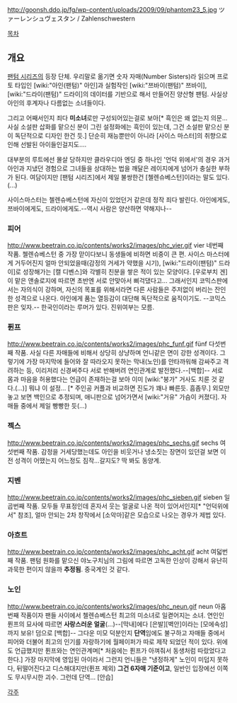 http://goonsh.ddo.jp/fg/wp-content/uploads/2009/09/phantom23_5.jpg
ツァーレンシュヴェスタン / Zahlenschwestern

[[목차]]
== 개요 ==
[[팬텀 시리즈]]의 등장 단체. 우리말로 옮기면 숫자 자매(Number Sisters)라 읽으며 프로토 타입인 [wiki:"아인(팬텀)" 아인]과 실험작인 [wiki:"쯔바이(팬텀)" 쯔바이], [wiki:"드라이(팬텀)" 드라이]의 데이터를 기반으로 해서 만들어진 양산형 팬텀. 사실상 아인의 후계자나 다름없는 소녀들이다. 

그리고 어째서인지 죄다 '''미소녀'''로만 구성되어있는걸로 보아[* 흑인은 왜 없는지 의문...사실 소설판 삽화를 맡으신 분이 그린 설정화에는 흑인이 있는데, 그건 소설판 맡으신 분이 독단적으로 디자인 한건 듯.] 단순히 재능뿐만이 아니라 [사이스 마스터]의 취향으로 인해 선발된 아이들인걸지도….

대부분의 루트에선 몰살 당하지만 클라우디아 엔딩 중 하나인 '언덕 위에서'의 경우 과거 아인과 지냈던 경험으로 그녀들을 상대하는 법을 깨달은 레이지에게 넘어가 충실한 부하가 된다. 여담이지만 [팬텀 시리즈]에서 제일 불쌍한건 [첼렌슈베스턴]이라는 말도 있다.(...)

사이스마스터는 첼렌슈베스턴에 자신이 있었던거 같은데 정작 죄다 발린다. 아인에게도, 쯔바이에게도, 드라이에게도.--역시 사람은 양산하면 약해지나--

=== 피어 ===
http://www.beetrain.co.jp/contents/works2/images/phc_vier.gif
vier
네번째 작품. 첼렌슈베스턴 중 가장 맏이다보니 동생들에 비하면 비중이 큰 편. 사이스 마스터에게 거두어진지 얼마 안되었을때(감정의 거세가 약했을 시기), [wiki:"드라이(팬텀)" 드라이]로 성장해가는 [캘 디벤스]와 각별히 친분을 쌓은 적이 있는 모양이다. [우로부치 겐]이 맡은 앤솔로지에 따르면 초반엔 서로 안맞아서 삐걱댔다고... 그래서인지 코믹스판에서는 자의식이 강하며, 자신의 목표를 위해서라면 다른 사람들은 주저없이 버리는 잔인한 성격으로 나온다. 아인에게 품는 열등감이 대단해 독단적으로 움직이기도. --코믹스판은 잊자.-- 한국인이라는 루머가 있다. 진위여부는 모름.

=== 퓐프 ===
http://www.beetrain.co.jp/contents/works2/images/phc_funf.gif
fünf
다섯번째 작품. 사실 다른 자매들에 비해서 상당히 상냥하며 언니같은 면이 강한 성격이다. 그렇기에 가장 마지막에 들어와 잘 따라오지 못하는 막내(노인)를 안타까워해 감싸주고 격려하는 등, 이리저리 신경써주다 서로 반해버려 연인관계로 발전했다.--[백합]-- 서로 몸과 마음을 허용했다는 언급이 존재하는걸 보아 이미 [wiki:"붕가" 거사도 치룬 것 같다.(...)] 뭐냐 이 설정... [* 주인공 커플과 비교하면 진도가 꽤나 빠른듯. 흠좀무.] 외모만 놓고 보면 백인으로 추정되며, 애니판으로 넘어가면서 [wiki:"거유" 가슴이 커졌다]. 자매들 중에서 제일 빵빵한 듯(...)

=== 젝스 ===
http://www.beetrain.co.jp/contents/works2/images/phc_sechs.gif
sechs
여섯번째 작품. 감정을 거세당했는데도 아인을 비웃거나 냉소짓는 장면이 있던걸 보면 이전 성격이 어땠는지 어느정도 짐작...갈지도? 딱 봐도 동양계.

=== 지벤 ===
http://www.beetrain.co.jp/contents/works2/images/phc_sieben.gif
sieben
일곱번째 작품. 모두들 무표정인데 혼자서 웃는 얼굴로 나온 적이 있어서인지[* "언덕위에서" 참조], 얼마 안되는 2차 창작에서 [소악마]같은 모습으로 나오는 경우가 제법 있다.

=== 아흐트 ===
http://www.beetrain.co.jp/contents/works2/images/phc_acht.gif
acht
여덟번째 작품. 팬텀 원화를 맡으신 야노구치님의 그림에 따르면 고독한 인상이 강해서 유난히 과묵한 편이지 않을까 '''추정됨'''. 중국계인 것 같다.

=== 노인 ===
http://www.beetrain.co.jp/contents/works2/images/phc_neun.gif
neun
아홉번째 작품이자 팬들 사이에서 첼렌슈베스턴 최고의 미소녀로 일켣어지는 소녀. 연인인 퓐프의 묘사에 따르면 '''사랑스러운 얼굴'''(...)--[막내]에다 [은발][벽안]이라는 [모에속성]까지 보유! 덤으로 [백합]-- 그다운 미모 덕분인지 '''단역'''임에도 불구하고 자매들 중에서 피어와 더불어 최고의 인기를 자랑하기에 월페이퍼가 따로 제작 되었던 적이 있다. 위에도 언급했지만 퓐프와는 연인관계며[* 처음에는 퓐프가 아껴줘서 동생처럼 따랐었다고 한다.] 가장 마지막에 영입된 아이라서 그런지 언니들은 "냉정하게" 노인이 미덥지 못하다, 뒤떨어진다고 디스해대지만(퓐프 제외) '''그건 6자매 기준이고''', 일반인 입장에선 이쪽도 무시무시한 괴수. 그런데 단역... [안습] 

[[각주]]
